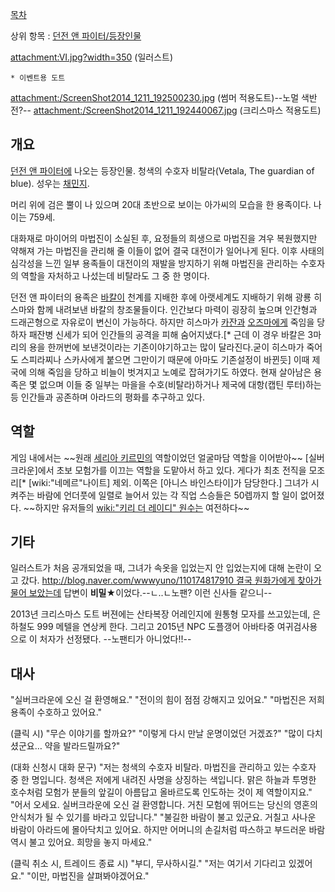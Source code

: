 [[목차]]

상위 항목 : [[던전 앤 파이터/등장인물]]

attachment:VI.jpg?width=350
(일러스트)

 * 이벤트용 도트
attachment:/ScreenShot2014_1211_192500230.jpg 
﻿(썸머 적용도트)--노멀 색반전?--
attachment:/ScreenShot2014_1211_192440067.jpg
(크리스마스 적용도트)
== 개요 ==

[[던전 앤 파이터]]에 나오는 등장인물. 청색의 수호자 비탈라(Vetala, The guardian of blue). 성우는 [[채민지]].

머리 위에 검은 뿔이 나 있으며 20대 초반으로 보이는 아가씨의 모습을 한 용족이다. 나이는 759세.

대화재로 마이어의 마법진이 소실된 후, 요정들의 희생으로 마법진을 겨우 복원했지만 약해져 가는 마법진을 관리해 줄 이들이 없어 결국 대전이가 일어나게 된다. 이후 사태의 심각성을 느낀 일부 용족들이 대전이의 재발을 방지하기 위해 마법진을 관리하는 수호자의 역할을 자처하고 나섰는데 비탈라도 그 중 한 명이다.

던전 앤 파이터의 용족은 [[바칼]]이 천계를 지배한 후에 아랫세계도 지배하기 위해 광룡 히스마와 함께 내려보낸 바칼의 창조물들이다. 인간보다 마력이 굉장히 높으며 인간형과 드래곤형으로 자유로이 변신이 가능하다. 하지만 히스마가 [[카잔]]과 [[오즈마]]에게 죽임을 당하자 패잔병 신세가 되어 인간들의 공격을 피해 숨어지냈다.[* 근데 이 경우 바칼은 3마리의 용을 한꺼번에 보낸것이라는 기존이야기하고는 많이 달라진다.굳이 히스마가 죽어도 스피라찌나 스카사에게 붙으면 그만이기 때문에 아마도 기존설정이 바뀐듯] 이때 제국에 의해 죽임을 당하고 비늘이 벗겨지고 노예로 잡혀가기도 하였다. 현재 살아남은 용족은 몇 없으며 이들 중 일부는 마을을 수호(비탈라)하거나 제국에 대항(캡틴 루터)하는 등 인간들과 공존하며 아라드의 평화를 추구하고 있다.

== 역할 ==

게임 내에서는 ~~원래 [[세리아 키르민]]의 역할이었던 얼굴마담 역할을 이어받아~~ [실버크라운]에서 초보 모험가를 이끄는 역할을 도맡아서 하고 있다. 게다가 최초 전직을 모조리[* [wiki:"네메르"나이트] 제외. 이쪽은 [아니스 바인스타이]가 담당한다.] 그녀가 시켜주는 바람에 언더풋에 일렬로 늘어서 있는 각 직업 스승들은 50렙까지 할 일이 없어졌다. ~~하지만 유저들의 [[wiki:"키리 더 레이디" 원수]]는 여전하다~~
== 기타 ==

일러스트가 처음 공개되었을 때, 그녀가 속옷을 입었는지 안 입었는지에 대해 논란이 오고 갔다. [[http://blog.naver.com/wwwyuno/110174817910 결국 원화가에게 찾아가 물어 보았는데]] 답변이 '''비밀★'''이었다.--ㄴ..ㄴ노팬? 이런 신사들 같으니--

2013년 크리스마스 도트 버젼에는 산타복장 어레인지에 원통형 모자를 쓰고있는데, 은하철도 999 메텔을 연상케 한다. 그리고 2015년 NPC 도플갱어 아바타중 여귀검사용으로 이 처자가 선정됐다. --노팬티가 아니었다!!--

== 대사 ==

"실버크라운에 오신 걸 환영해요."
"전이의 힘이 점점 강해지고 있어요."
"마법진은 저희 용족이 수호하고 있어요."

(클릭 시)
"무슨 이야기를 할까요?"
"이렇게 다시 만날 운명이었던 거겠죠?"
"많이 다치셨군요… 약을 발라드릴까요?"

(대화 신청시 대화 문구)
"저는 청색의 수호자 비탈라. 마법진을 관리하고 있는 수호자 중 한 명입니다. 청색은 저에게 내려진 사명을 상징하는 색입니다. 맑은 하늘과 투명한 호수처럼 모험가 분들의 앞길이 아름답고 올바르도록 인도하는 것이 제 역할이지요."
"어서 오세요. 실버크라운에 오신 걸 환영합니다. 거친 모험에 뛰어드는 당신의 영혼의 안식처가 될 수 있기를 바라고 있답니다."
"불길한 바람이 불고 있군요. 거칠고 사나운 바람이 아라드에 몰아닥치고 있어요. 하지만 어머니의 손길처럼 따스하고 부드러운 바람 역시 불고 있어요. 희망을 놓지 마세요."

(클릭 취소 시, 트레이드 종료 시)
"부디, 무사하시길."
"저는 여기서 기다리고 있겠어요."
"이만, 마법진을 살펴봐야겠어요."
